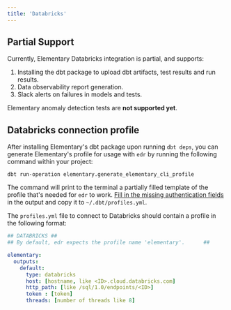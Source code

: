 ```yaml
---
title: 'Databricks'
---
```


## Partial Support

Currently, Elementary Databricks integration is partial, and supports:

1. Installing the dbt package to upload dbt artifacts, test results and run results.
2. Data observability report generation.
3. Slack alerts on failures in models and tests.

Elementary anomaly detection tests are **not supported yet**.

## Databricks connection profile

After installing Elementary's dbt package upon running `dbt deps`,
you can generate Elementary's profile for usage with `edr` by running the following command within your project:

```shell
dbt run-operation elementary.generate_elementary_cli_profile
```

The command will print to the terminal a partially filled template of the profile that's needed for `edr` to work.
[Fill in the missing authentication fields](https://docs.getdbt.com/reference/warehouse-profiles/databricks-profile#set-up-a-databricks-target)
in the output and copy it to `~/.dbt/profiles.yml`.

The `profiles.yml` file to connect to Databricks should contain a profile in the following format:

```yml Databricks
## DATABRICKS ##
## By default, edr expects the profile name 'elementary'.      ##

elementary:
  outputs:
    default:
      type: databricks
      host: [hostname, like <ID>.cloud.databricks.com]
      http_path: [like /sql/1.0/endpoints/<ID>]
      token : [token]
      threads: [number of threads like 8]
```

